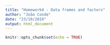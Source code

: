 ```yaml
---
title: "Homework4 - Data frames and factors"
author: "João Conde"
date: "23/10/2019"
output: html_document
---
```


```r
knitr::opts_chunk$set(echo = TRUE)
```
